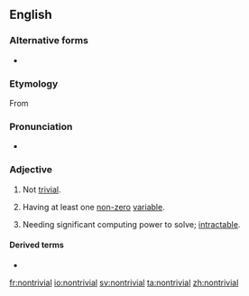 ==English==

===Alternative forms===
* {{l|en|non-trivial}}

===Etymology===
From {{prefix|non|trivial|lang=en}}

===Pronunciation===
* {{a|UK}} {{IPA|/ˌnɒnˈtɹɪ.vi.əl/|lang=en}}

===Adjective===
{{wikipedia}}
{{en-adj}}

# Not [[trivial]].
# {{label|en|mathematics}} Having at least one [[non-zero]] [[variable]].
# {{label|en|computing}} Needing significant computing power to solve; [[intractable]].

====Derived terms====
* {{l|en|nontrivially}}

[[fr:nontrivial]]
[[io:nontrivial]]
[[sv:nontrivial]]
[[ta:nontrivial]]
[[zh:nontrivial]]